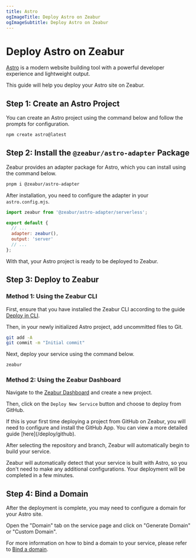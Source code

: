 ```yaml
---
title: Astro
ogImageTitle: Deploy Astro on Zeabur
ogImageSubtitle: Deploy Astro on Zeabur
---
```



<WorkingInProgress />

# Deploy Astro on Zeabur

[Astro](https://astro.build/) is a modern website building tool with a powerful developer experience and lightweight output.

This guide will help you deploy your Astro site on Zeabur.

## Step 1: Create an Astro Project

You can create an Astro project using the command below and follow the prompts for configuration.

```bash
npm create astro@latest
```

## Step 2: Install the `@zeabur/astro-adapter` Package

Zeabur provides an adapter package for Astro, which you can install using the command below.

```bash
pnpm i @zeabur/astro-adapter
```

After installation, you need to configure the adapter in your `astro.config.mjs`.

```javascript
import zeabur from '@zeabur/astro-adapter/serverless';

export default {
  // ...
  adapter: zeabur(),
  output: 'server'
  // ...
};
```

With that, your Astro project is ready to be deployed to Zeabur.

## Step 3: Deploy to Zeabur

### Method 1: Using the Zeabur CLI

First, ensure that you have installed the Zeabur CLI according to the guide [Deploy in CLI](../deploy/deploy-in-cli).

Then, in your newly initialized Astro project, add uncommitted files to Git.

```bash
git add -A
git commit -m "Initial commit"
```

Next, deploy your service using the command below.

```bash
zeabur
```

### Method 2: Using the Zeabur Dashboard

Navigate to the [Zeabur Dashboard](https://dash.zeabur.com) and create a new project.

Then, click on the `Deploy New Service` button and choose to deploy from GitHub.

<Callout>
    If this is your first time deploying a project from GitHub on Zeabur, you will need to configure and install the GitHub App.
    You can view a more detailed guide [here](/deploy/github).
</Callout>

After selecting the repository and branch, Zeabur will automatically begin to build your service.

Zeabur will automatically detect that your service is built with Astro, so you don't need to make any additional configurations. Your deployment will be completed in a few minutes.

## Step 4: Bind a Domain

After the deployment is complete, you may need to configure a domain for your Astro site.

Open the "Domain" tab on the service page and click on "Generate Domain" or "Custom Domain".

For more information on how to bind a domain to your service, please refer to [Bind a domain](/deploy/domain-binding).
